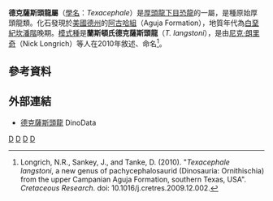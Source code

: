 {{Automatic taxobox
| taxon = Texacephale
| fossil_range = [[白堊紀|白堊紀]]晚期{{fossil_range|77}}
| image = 
| image_caption = 
| authority = [[尼克·朗里奇|Longrich]], Sankey & [[Darren_Tanke|Tanke]], 2010
| type_species = '''蘭斯頓氏德克薩斯頭龍<br />''Texacephale langstoni'''''
| type_species_authority = Longrich ''et al.'', 2010 
}}

'''德克薩斯頭龍屬'''（[[學名|學名]]：''Texacephale''）是[[厚頭龍下目|厚頭龍下目]][[恐龍|恐龍]]的一屬，是種原始厚頭龍類。化石發現於[[美國|美國]][[德克薩斯州|德州]]的[[阿古哈組|阿古哈組]]（Aguja Formation），地質年代為[[白堊紀|白堊紀]][[坎潘階|坎潘階]]晚期。[[模式種|模式種]]是'''蘭斯頓氏德克薩斯頭龍'''（''T. langstoni''），是由[[尼克·朗里奇|尼克·朗里奇]]（Nick Longrich）等人在2010年敘述、命名<ref name="Longrichetal">Longrich, N.R., Sankey, J., and Tanke, D. (2010). "''Texacephale langstoni'', a new genus of pachycephalosaurid (Dinosauria: Ornithischia) from the upper  Campanian Aguja Formation, southern Texas, USA". ''Cretaceous Research''. doi: 10.1016/j.cretres.2009.12.002.</ref>。

== 參考資料 ==
{{Reflist}}

== 外部連結 ==
* [http://www.dinodata.org/index.php?option=com_content&task=view&id=10246&Itemid=103 德克薩斯頭龍] {{Wayback|url=http://www.dinodata.org/index.php?option=com_content&task=view&id=10246&Itemid=103 |date=20100508113841 }} DinoData
{{頭飾龍類|P.}}
{{Taxonbar}}

[[Category:2010年描述的动物|D]]
[[Category:上白堊紀恐龍|D]]
[[Category:北美洲恐龍|D]]
[[Category:厚头龙亚目|D]]